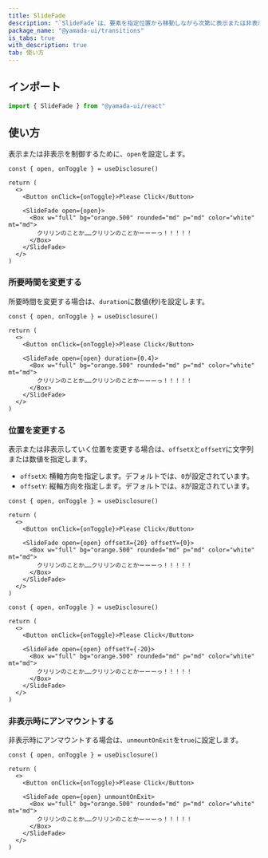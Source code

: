 ```yaml
---
title: SlideFade
description: "`SlideFade`は、要素を指定位置から移動しながら次第に表示または非表示にするコンポーネントです。"
package_name: "@yamada-ui/transitions"
is_tabs: true
with_description: true
tab: 使い方
---
```


## インポート

```ts
import { SlideFade } from "@yamada-ui/react"
```

## 使い方

表示または非表示を制御するために、`open`を設定します。

```tsx functional=true
const { open, onToggle } = useDisclosure()

return (
  <>
    <Button onClick={onToggle}>Please Click</Button>

    <SlideFade open={open}>
      <Box w="full" bg="orange.500" rounded="md" p="md" color="white" mt="md">
        クリリンのことか……クリリンのことかーーーっ！！！！！
      </Box>
    </SlideFade>
  </>
)
```

### 所要時間を変更する

所要時間を変更する場合は、`duration`に数値(秒)を設定します。

```tsx functional=true
const { open, onToggle } = useDisclosure()

return (
  <>
    <Button onClick={onToggle}>Please Click</Button>

    <SlideFade open={open} duration={0.4}>
      <Box w="full" bg="orange.500" rounded="md" p="md" color="white" mt="md">
        クリリンのことか……クリリンのことかーーーっ！！！！！
      </Box>
    </SlideFade>
  </>
)
```

### 位置を変更する

表示または非表示していく位置を変更する場合は、`offsetX`と`offsetY`に文字列または数値を指定します。

- `offsetX`: 横軸方向を指定します。デフォルトでは、`0`が設定されています。
- `offsetY`: 縦軸方向を指定します。デフォルトでは、`8`が設定されています。

```tsx functional=true
const { open, onToggle } = useDisclosure()

return (
  <>
    <Button onClick={onToggle}>Please Click</Button>

    <SlideFade open={open} offsetX={20} offsetY={0}>
      <Box w="full" bg="orange.500" rounded="md" p="md" color="white" mt="md">
        クリリンのことか……クリリンのことかーーーっ！！！！！
      </Box>
    </SlideFade>
  </>
)
```

```tsx functional=true
const { open, onToggle } = useDisclosure()

return (
  <>
    <Button onClick={onToggle}>Please Click</Button>

    <SlideFade open={open} offsetY={-20}>
      <Box w="full" bg="orange.500" rounded="md" p="md" color="white" mt="md">
        クリリンのことか……クリリンのことかーーーっ！！！！！
      </Box>
    </SlideFade>
  </>
)
```

### 非表示時にアンマウントする

非表示時にアンマウントする場合は、`unmountOnExit`を`true`に設定します。

```tsx functional=true
const { open, onToggle } = useDisclosure()

return (
  <>
    <Button onClick={onToggle}>Please Click</Button>

    <SlideFade open={open} unmountOnExit>
      <Box w="full" bg="orange.500" rounded="md" p="md" color="white" mt="md">
        クリリンのことか……クリリンのことかーーーっ！！！！！
      </Box>
    </SlideFade>
  </>
)
```
